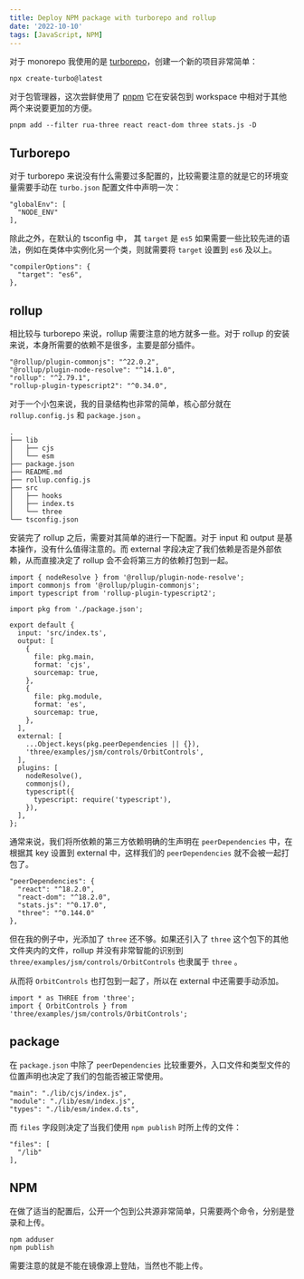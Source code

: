```yaml
---
title: Deploy NPM package with turborepo and rollup
date: '2022-10-10'
tags: [JavaScript, NPM]
---
```


对于 monorepo 我使用的是 [turborepo](https://turborepo.org/)，创建一个新的项目非常简单：

```tsx
npx create-turbo@latest
```

对于包管理器，这次尝鲜使用了 [pnpm](https://pnpm.io/) 它在安装包到 workspace 中相对于其他两个来说要更加的方便。

```tsx
pnpm add --filter rua-three react react-dom three stats.js -D
```

## Turborepo

对于 turborepo 来说没有什么需要过多配置的，比较需要注意的就是它的环境变量需要手动在 `turbo.json` 配置文件中声明一次：

```tsx
"globalEnv": [
  "NODE_ENV"
],
```

除此之外，在默认的 tsconfig 中， 其 `target` 是 `es5` 如果需要一些比较先进的语法，例如在类体中实例化另一个类，则就需要将 `target` 设置到 `es6` 及以上。

```tsx
"compilerOptions": {
  "target": "es6",
},
```

## rollup

相比较与 turborepo 来说，rollup 需要注意的地方就多一些。对于 rollup 的安装来说，本身所需要的依赖不是很多，主要是部分插件。

```tsx
"@rollup/plugin-commonjs": "^22.0.2",
"@rollup/plugin-node-resolve": "^14.1.0",
"rollup": "^2.79.1",
"rollup-plugin-typescript2": "^0.34.0",
```

对于一个小包来说，我的目录结构也非常的简单，核心部分就在 `rollup.config.js` 和 `package.json` 。

```tsx
.
├── lib
│   ├── cjs
│   └── esm
├── package.json
├── README.md
├── rollup.config.js
├── src
│   ├── hooks
│   ├── index.ts
│   └── three
└── tsconfig.json
```

安装完了 rollup 之后，需要对其简单的进行一下配置。对于 input 和 output 是基本操作，没有什么值得注意的。而 external 字段决定了我们依赖是否是外部依赖，从而直接决定了 rollup 会不会将第三方的依赖打包到一起。

```tsx
import { nodeResolve } from '@rollup/plugin-node-resolve';
import commonjs from '@rollup/plugin-commonjs';
import typescript from 'rollup-plugin-typescript2';

import pkg from './package.json';

export default {
  input: 'src/index.ts',
  output: [
    {
      file: pkg.main,
      format: 'cjs',
      sourcemap: true,
    },
    {
      file: pkg.module,
      format: 'es',
      sourcemap: true,
    },
  ],
  external: [
    ...Object.keys(pkg.peerDependencies || {}),
    'three/examples/jsm/controls/OrbitControls',
  ],
  plugins: [
    nodeResolve(),
    commonjs(),
    typescript({
      typescript: require('typescript'),
    }),
  ],
};
```

通常来说，我们将所依赖的第三方依赖明确的生声明在 `peerDependencies` 中，在根据其 key 设置到 external 中，这样我们的 `peerDependencies` 就不会被一起打包了。

```tsx
"peerDependencies": {
  "react": "^18.2.0",
  "react-dom": "^18.2.0",
  "stats.js": "^0.17.0",
  "three": "^0.144.0"
},
```

但在我的例子中，光添加了 `three` 还不够。如果还引入了 `three` 这个包下的其他文件夹内的文件，rollup 并没有非常智能的识别到 `three/examples/jsm/controls/OrbitControls` 也隶属于 `three` 。

从而将 `OrbitControls` 也打包到一起了，所以在 external 中还需要手动添加。

```tsx
import * as THREE from 'three';
import { OrbitControls } from 'three/examples/jsm/controls/OrbitControls';
```

## package

在 `package.json` 中除了 `peerDependencies` 比较重要外，入口文件和类型文件的位置声明也决定了我们的包能否被正常使用。

```tsx
"main": "./lib/cjs/index.js",
"module": "./lib/esm/index.js",
"types": "./lib/esm/index.d.ts",
```

而 `files` 字段则决定了当我们使用 `npm publish` 时所上传的文件：

```tsx
"files": [
  "/lib"
],
```

## NPM

在做了适当的配置后，公开一个包到公共源非常简单，只需要两个命令，分别是登录和上传。

```tsx
npm adduser
npm publish
```

需要注意的就是不能在镜像源上登陆，当然也不能上传。

